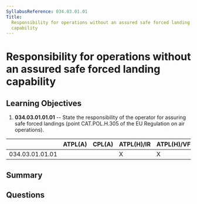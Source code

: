 ```yaml
---
SyllabusReference: 034.03.01.01
Title:
  Responsibility for operations without an assured safe forced landing
  capability
---
```


# Responsibility for operations without an assured safe forced landing capability

## Learning Objectives

1. **034.03.01.01.01** -- State the responsibility of the operator for assuring
   safe forced landings (point CAT.POL.H.305 of the EU Regulation on air
   operations).

|                 | ATPL(A) | CPL(A) | ATPL(H)/IR | ATPL(H)/VFR | CPL(H) | IR  | CBIR(A) |
| --------------- | ------- | ------ | ---------- | ----------- | ------ | --- | ------- |
| 034.03.01.01.01 |         |        | X          | X           |        |     |         |

## Summary

## Questions
